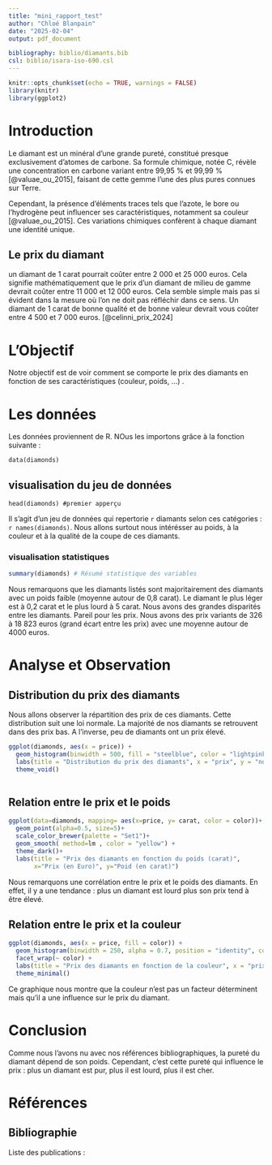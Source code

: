 ```yaml
---
title: "mini_rapport_test"
author: "Chloé Blanpain"
date: "2025-02-04"
output: pdf_document

bibliography: biblio/diamants.bib 
csl: biblio/isara-iso-690.csl
---
```


```r
knitr::opts_chunk$set(echo = TRUE, warnings = FALSE)
library(knitr)
library(ggplot2)
```

# Introduction

Le diamant est un minéral d’une grande pureté, constitué presque exclusivement d’atomes de carbone. Sa formule chimique, notée C, révèle une concentration en carbone variant entre 99,95 % et 99,99 % [@valuae_ou_2015], faisant de cette gemme l’une des plus pures connues sur Terre. 

Cependant, la présence d’éléments traces tels que l’azote, le bore ou l’hydrogène peut influencer ses caractéristiques, notamment sa couleur [@valuae_ou_2015]. Ces variations chimiques confèrent à chaque diamant une identité unique.

## Le prix du diamant

un diamant de 1 carat pourrait coûter entre 2 000 et 25 000 euros. Cela signifie mathématiquement que le prix d'un diamant de milieu de gamme devrait coûter entre 11 000 et 12 000 euros. Cela semble simple mais pas si évident dans la mesure où l'on ne doit pas réfléchir dans ce sens.
Un diamant de 1 carat de bonne qualité et de bonne valeur devrait vous coûter entre 4 500 et 7 000 euros. [@celinni_prix_2024]

# L'Objectif 

Notre objectif est de voir comment se comporte le prix des diamants en fonction de ses caractéristiques (couleur, poids, ...) . 


# Les données


Les données proviennent de R. NOus les importons grâce à la fonction suivante : 
```imports
data(diamonds) 

```

## visualisation du jeu de données
```visualisation

head(diamonds) #premier apperçu 

```

Il s'agit d'un jeu de données qui repertorie `r ` diamants selon ces catégories : `r names(diamonds)`. Nous allons surtout nous intérésser au poids, à la couleur et à la qualité de la coupe de ces diamants.


### visualisation statistiques 
```r
summary(diamonds) # Résumé statistique des variables 
```

Nous remarquons que les diamants listés sont majoritairement des diamants avec un poids faible (moyenne autour de 0,8 carat). Le diamant le plus léger est à 0,2 carat et le plus lourd à 5 carat. Nous avons des grandes disparités entre les diamants. 
Pareil pour les prix. Nous avons des prix variants de 326 à 18 823 euros (grand écart entre les prix) avec une moyenne autour de 4000 euros. 



# Analyse et Observation 

## Distribution du prix des diamants 

Nous allons observer la répartition des prix de ces diamants. 
Cette distribution suit une loi normale. La majorité de nos diamants se retrouvent dans des prix bas. A l'inverse, peu de diamants ont un prix élevé. 

```r

ggplot(diamonds, aes(x = price)) +
  geom_histogram(binwidth = 500, fill = "steelblue", color = "lightpink", alpha = 0.5) +
  labs(title = "Distribution du prix des diamants", x = "prix", y = "nombre de diamants") +
  theme_void()
  
```

## Relation entre le prix et le poids 

```r
ggplot(data=diamonds, mapping= aes(x=price, y= carat, color = color))+  
  geom_point(alpha=0.5, size=5)+
  scale_color_brewer(palette = "Set1")+
  geom_smooth( method=lm , color = "yellow") +
  theme_dark()+
  labs(title = "Prix des diamants en fonction du poids (carat)",
       x="Prix (en Euro)", y="Poid (en carat)")
```

Nous remarquons une corrélation entre le prix et le poids des diamants. En effet, il y a une tendance : plus un diamant est lourd plus son prix tend à être élevé. 

## Relation entre le prix et la couleur

```r

ggplot(diamonds, aes(x = price, fill = color)) +
  geom_histogram(binwidth = 250, alpha = 0.7, position = "identity", color = "pink") +
  facet_wrap(~ color) +
  labs(title = "Prix des diamants en fonction de la couleur", x = "prix", y = "nombre de diamants") +
  theme_minimal()

```

Ce graphique nous montre que la couleur n'est pas un facteur déterminent mais qu'il a une influence sur le prix du diamant. 

# Conclusion 

Comme nous l'avons nu avec nos références bibliographiques, la pureté du diamant dépend de son poids. Cependant, c'est cette pureté qui influence le prix : plus un diamant est pur, plus il est lourd, plus il est cher. 

# Références


## Bibliographie

Liste des publications :
